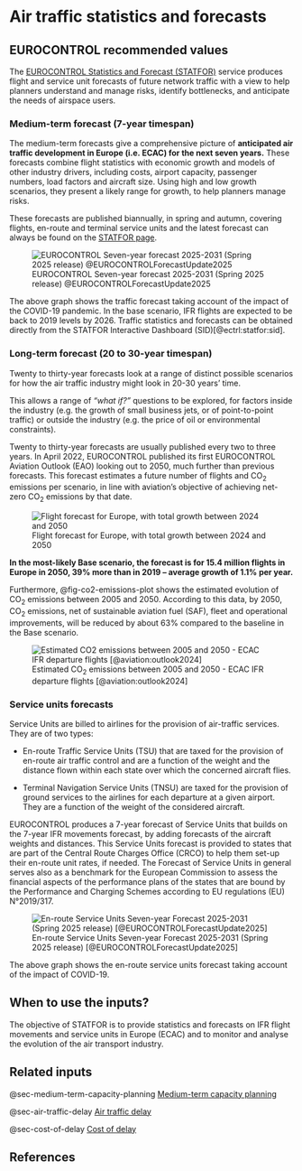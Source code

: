 # Air traffic statistics and forecasts {#sec-air-traffic-statistics-and-forecasts}

## EUROCONTROL recommended values

The [EUROCONTROL Statistics and Forecast (STATFOR)](https://www.eurocontrol.int/forecasting#tools) service produces flight and
service unit forecasts of future network traffic with a view to help planners
understand and manage risks, identify bottlenecks, and anticipate the needs of 
airspace users.

### Medium-term forecast (7-year timespan)

The medium-term forecasts give a comprehensive picture of **anticipated air traffic development in Europe (i.e. ECAC) for the next seven years.** These forecasts combine flight statistics with economic growth and models of other industry drivers, 
including costs, airport capacity, passenger numbers, load factors and aircraft 
size. Using high and low growth scenarios, they present a likely range for growth,
to help planners manage risks.

These forecasts are published biannually, in spring and autumn, covering flights,
en-route and terminal service units and the latest forecast can always be found
on the [STATFOR page](https://www.eurocontrol.int/forecasting#tools).
  
![EUROCONTROL Seven-year forecast 2025-2031 (Spring 2025 release) @EUROCONTROLForecastUpdate2025](../figures/forecast_2025-2031.png){#fig-forecast-2025-2031-plot}

The above graph shows the traffic forecast taking account of the impact of the 
COVID-19 pandemic. In the base scenario, IFR flights are expected to be back to 
2019 levels by 2026. Traffic statistics and forecasts can be obtained directly 
from the STATFOR Interactive Dashboard (SID)[@ectrl:statfor:sid].

### Long-term forecast (20 to 30-year timespan)

Twenty to thirty-year forecasts look at a range of distinct possible scenarios 
for how the air traffic industry might look in 20-30 years’ time. 

This allows a range of *“what if?”* questions to be explored, for factors inside 
the industry (e.g. the growth of small business jets, or of point-to-point traffic)
or outside the industry (e.g. the price of oil or environmental constraints).

Twenty to thirty-year forecasts are usually published every two to three years. 
In April 2022, EUROCONTROL published its first EUROCONTROL Aviation Outlook (EAO)
looking out to 2050, much further than previous forecasts. This forecast estimates
a future number of flights and CO~2~ emissions per scenario, in line with aviation’s
objective of achieving net-zero CO~2~ emissions by that date.


![Flight forecast for Europe, with total growth between 2024 and 2050](../figures/eao_2050_flights_base_scenario.png){#fig-Forecast-2050-plot}

**In the most-likely Base scenario, the forecast is for 15.4 million flights in Europe in 2050, 39% more than in 2019 – average growth of 1.1% per year.**

Furthermore, @fig-co2-emissions-plot shows the estimated evolution of CO~2~ emissions
between 2005 and 2050. According to this data, by 2050, CO~2~ emissions, net of 
sustainable aviation fuel (SAF), fleet and operational improvements, will be 
reduced by about 63% compared to the baseline in the Base scenario.

![Estimated CO~2~ emissions between 2005 and 2050 - ECAC IFR departure flights [@aviation:outlook2024]](../figures/eao_2050_base_scenario.png){#fig-co2-emissions-plot}

### Service units forecasts

Service Units are billed to airlines for the provision of air-traffic services. 
They are of two types:

* En-route Traffic Service Units (TSU) that are taxed for the provision of 
en-route air traffic control and are a function of the weight and the distance
flown within each state over which the concerned aircraft flies.

* Terminal Navigation Service Units (TNSU) are taxed for the provision of ground 
services to the airlines for each departure at a given airport. They are a
function of the weight of the considered aircraft.

EUROCONTROL produces a 7-year forecast of Service Units that builds on the 7-year
IFR movements forecast, by adding forecasts of the aircraft weights and distances.
This Service Units forecast is provided to states that are part of the Central
Route Charges Office (CRCO) to help them set-up their en-route unit rates, if 
needed. The Forecast of Service Units in general serves also as a benchmark for 
the European Commission to assess the financial aspects of the performance plans
of the states that are bound by the Performance and Charging Schemes according 
to EU regulations (EU) N°2019/317.

![En-route Service Units Seven-year Forecast 2025-2031 (Spring 2025 release) [@EUROCONTROLForecastUpdate2025]](../figures/forecast_service_units.png){#fig-forecast-service-units-plot}

The above graph shows the en-route service units forecast taking account of the impact of COVID-19.

## When to use the inputs?

The objective of STATFOR is to provide statistics and forecasts on IFR flight
movements and service units in Europe (ECAC) and to monitor and analyse the 
evolution of the air transport industry.

## Related inputs

@sec-medium-term-capacity-planning [Medium-term capacity planning](#sec-medium-term-capacity-planning)

@sec-air-traffic-delay [Air traffic delay](#sec-air-traffic-delay)

@sec-cost-of-delay [Cost of delay](#sec-cost-of-delay)

## References